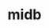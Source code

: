 ---
title: midb
description: a modern way
template: splash
hero:
  tagline: ajajaja no mames si se parece al logo de la ciudad de México
  image:
    file: ../../../public/icon_white.png
  actions:
    - text: Getting Started
      link: /guides/getting-started/
      icon: right-arrow
      variant: primary
og_image: ../../../public/midbbanner.jpg
---